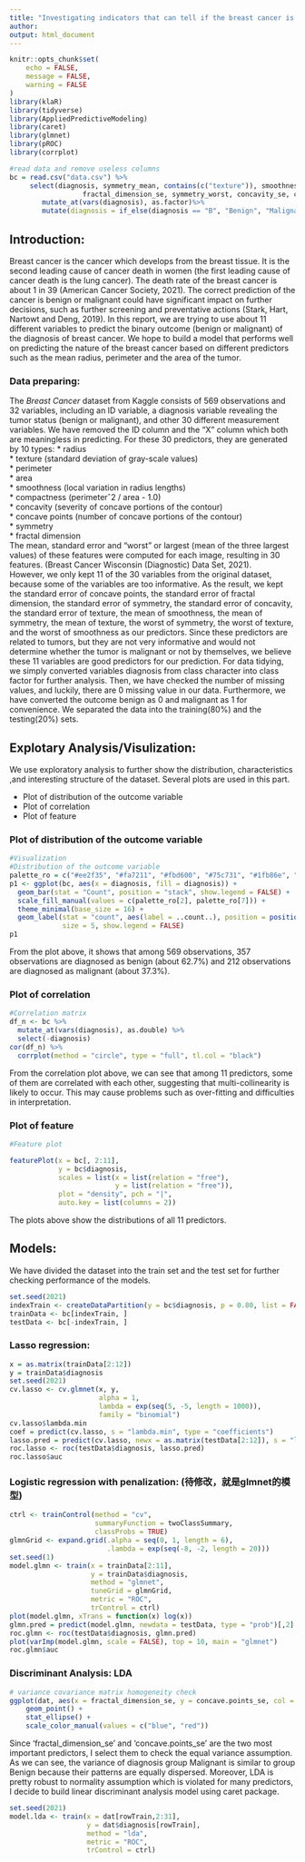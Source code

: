 ```yaml
---
title: "Investigating indicators that can tell if the breast cancer is malignant project"
author: 
output: html_document
---
```


```r
knitr::opts_chunk$set(
	echo = FALSE,
	message = FALSE,
	warning = FALSE
)
library(klaR)
library(tidyverse)
library(AppliedPredictiveModeling)
library(caret)
library(glmnet)
library(pROC)
library(corrplot)
```

```r
#read data and remove useless columns
bc = read.csv("data.csv") %>% 
     select(diagnosis, symmetry_mean, contains(c("texture")), smoothness_mean, smoothness_worst, symmetry_se, 
                  fractal_dimension_se, symmetry_worst, concavity_se, concave.points_se) %>% 
        mutate_at(vars(diagnosis), as.factor)%>% 
        mutate(diagnosis = if_else(diagnosis == "B", "Benign", "Malignant"))
```
## Introduction:   
  Breast cancer is the cancer which develops from the breast tissue. It is the second leading cause of cancer death in women (the first leading cause of cancer death is the lung cancer). The death rate of the breast cancer is about 1 in 39 (American Cancer Society, 2021). The correct prediction of the cancer is benign or malignant could have significant impact on further decisions, such as further screening and preventative actions (Stark, Hart, Nartowt and Deng, 2019). In this report, we are trying to use about 11 different variables to predict the binary outcome (benign or malignant) of the diagnosis of breast cancer. We hope to build a model that performs well on predicting the nature of the breast cancer based on different predictors such as the mean radius, perimeter and the area of the tumor. 
  
### Data preparing: 
  The *Breast Cancer* dataset from Kaggle consists of 569 observations and 32 variables, including an ID variable, a diagnosis variable revealing the tumor status (benign or malignant), and other 30 different measurement variables. We have removed the ID column and the “X” column which both are meaningless in predicting. For these 30 predictors, they are generated by 10 types:
* radius  
* texture (standard deviation of gray-scale values)  
* perimeter  
* area  
* smoothness (local variation in radius lengths)  
* compactness (perimeterˆ2 / area - 1.0)  
* concavity (severity of concave portions of the contour)  
* concave points (number of concave portions of the contour)  
* symmetry  
* fractal dimension  
  The mean, standard error and "worst" or largest (mean of the three largest values) of these features were computed for each image, resulting in 30 features. (Breast Cancer Wisconsin (Diagnostic) Data Set, 2021).       
  However, we only kept 11 of the 30 variables from the original dataset, because some of the variables are too informative. As the result, we kept the standard error of concave points, the standard error of fractal dimension, the standard error of symmetry, the standard error of concavity, the standard error of texture, the mean of smoothness, the mean of symmetry, the mean of texture, the worst of symmetry, the worst of texture, and the worst of smoothness as our predictors. Since these predictors are related to tumors, but they are not very informative and would not determine whether the tumor is malignant or not by themselves, we believe these 11 variables are good predictors for our prediction.
  For data tidying, we simply converted variables diagnosis from class character into class factor for further analysis. Then, we have checked the number of missing values, and luckily, there are 0 missing value in our data. Furthermore, we have converted the outcome benign as 0 and malignant as 1 for convenience. We separated the data into the training(80%) and the testing(20%) sets. 

## Explotary Analysis/Visulization:
  We use exploratory analysis to further show the distribution, characteristics ,and interesting structure of the dataset. Several plots are used in this part.  

* Plot of distribution of the outcome variable  
* Plot of correlation  
* Plot of feature  

### Plot of distribution of the outcome variable  
```r
#Visualization
#Distribution of the outcome variable
palette_ro = c("#ee2f35", "#fa7211", "#fbd600", "#75c731", "#1fb86e", "#0488cf", "#7b44ab")
p1 <- ggplot(bc, aes(x = diagnosis, fill = diagnosis)) +
  geom_bar(stat = "Count", position = "stack", show.legend = FALSE) +
  scale_fill_manual(values = c(palette_ro[2], palette_ro[7])) +
  theme_minimal(base_size = 16) +
  geom_label(stat = "count", aes(label = ..count..), position = position_stack(vjust = 0.5),
             size = 5, show.legend = FALSE)
p1
```

From the plot above, it shows that among 569 observations, 357 observations are diagnosed as benign (about 62.7%) and 212 observations are diagnosed as malignant (about 37.3%).  

### Plot of correlation  
```r
#Correlation matrix
df_n <- bc %>%
  mutate_at(vars(diagnosis), as.double) %>%
  select(-diagnosis)
cor(df_n) %>%
  corrplot(method = "circle", type = "full", tl.col = "black")
```
From the correlation plot above, we can see that among 11 predictors, some of them are correlated with each other, suggesting that multi-collinearity is likely to occur. This may cause problems such as over-fitting and difficulties in interpretation. 

### Plot of feature  
```r
#Feature plot

featurePlot(x = bc[, 2:11], 
            y = bc$diagnosis,
            scales = list(x = list(relation = "free"), 
                          y = list(relation = "free")),
            plot = "density", pch = "|", 
            auto.key = list(columns = 2))
```
The plots above show the distributions of all 11 predictors.  

## Models:
We have divided the dataset into the train set and the test set for further checking performance of the models.  
```r
set.seed(2021)
indexTrain <- createDataPartition(y = bc$diagnosis, p = 0.80, list = FALSE)
trainData <- bc[indexTrain, ]
testData <- bc[-indexTrain, ]
```
### Lasso regression:   
```r
x = as.matrix(trainData[2:12])
y = trainData$diagnosis
set.seed(2021)
cv.lasso <- cv.glmnet(x, y, 
                      alpha = 1, 
                      lambda = exp(seq(5, -5, length = 1000)),
                      family = "binomial")
cv.lasso$lambda.min
coef = predict(cv.lasso, s = "lambda.min", type = "coefficients")
lasso.pred = predict(cv.lasso, newx = as.matrix(testData[2:12]), s = "lambda.min", type = "response")
roc.lasso <- roc(testData$diagnosis, lasso.pred)
roc.lasso$auc
```

### Logistic regression with penalization: (待修改，就是glmnet的模型)
```r
ctrl <- trainControl(method = "cv",
                     summaryFunction = twoClassSummary,
                     classProbs = TRUE)
glmnGrid <- expand.grid(.alpha = seq(0, 1, length = 6),
                        .lambda = exp(seq(-8, -2, length = 20)))
set.seed(1)
model.glmn <- train(x = trainData[2:11],
                    y = trainData$diagnosis,
                    method = "glmnet",
                    tuneGrid = glmnGrid,
                    metric = "ROC",
                    trControl = ctrl)
plot(model.glmn, xTrans = function(x) log(x))
glmn.pred = predict(model.glmn, newdata = testData, type = "prob")[,2]
roc.glmn <- roc(testData$diagnosis, glmn.pred)
plot(varImp(model.glmn, scale = FALSE), top = 10, main = "glmnet")
roc.glmn$auc
```

### Discriminant Analysis: LDA 

```r
# variance covariance matrix homogeneity check
ggplot(dat, aes(x = fractal_dimension_se, y = concave.points_se, col = diagnosis)) + 
    geom_point() + 
    stat_ellipse() + 
    scale_color_manual(values = c("blue", "red"))
```

Since 'fractal_dimension_se' and 'concave.points_se' are the two most important predictors, I select them to check the equal variance assumption. As we can see, the variance of diagnosis group Malignant is similar to group Benign because their patterns are equally dispersed. Moreover, LDA is pretty robust to normality assumption which is violated for many predictors, I decide to build linear discriminant analysis model using caret package. 

```r
set.seed(2021)
model.lda <- train(x = dat[rowTrain,2:31],
                   y = dat$diagnosis[rowTrain],
                   method = "lda",
                   metric = "ROC",
                   trControl = ctrl)
```